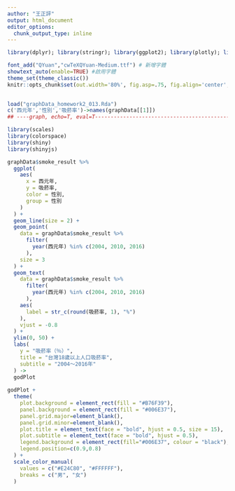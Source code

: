 ```yaml
---
author: "王正評"
output: html_document
editor_options: 
  chunk_output_type: inline
---
```


```r


library(dplyr); library(stringr); library(ggplot2); library(plotly); library(lubridate); library(readr); library(tidyr); library(showtext); library(colorspace); library(magrittr)

font_add("QYuan","cwTeXQYuan-Medium.ttf") # 新增字體
showtext_auto(enable=TRUE) #啟用字體
theme_set(theme_classic())
knitr::opts_chunk$set(out.width='80%', fig.asp=.75, fig.align='center', fig.showtext=T)

 
load("graphData_homework2_013.Rda")
c('西元年','性別','吸菸率')->names(graphData[[1]])
## ----graph, echo=T, eval=T-----------------------------------------------

library(scales)
library(colorspace)
library(shiny)
library(shinyjs)

graphData$smoke_result %>%
  ggplot(
    aes(
      x = 西元年, 
      y = 吸菸率, 
      color = 性別, 
      group = 性別
    )
  ) + 
  geom_line(size = 2) + 
  geom_point(
    data = graphData$smoke_result %>% 
      filter(
        year(西元年) %in% c(2004, 2010, 2016)
      ), 
    size = 3
  ) + 
  geom_text(
    data = graphData$smoke_result %>% 
      filter(
        year(西元年) %in% c(2004, 2010, 2016)
      ), 
    aes(
      label = str_c(round(吸菸率, 1), "%")
    ), 
    vjust = -0.8
  ) + 
  ylim(0, 50) + 
  labs(
    y = "吸菸率（％）", 
    title = "台灣18歲以上人口吸菸率", 
    subtitle = "2004～2016年"
  ) -> 
  godPlot
  
godPlot + 
  theme(
    plot.background = element_rect(fill = "#B76F39"), 
    panel.background = element_rect(fill = "#006E37"), 
    panel.grid.major=element_blank(), 
    panel.grid.minor=element_blank(),
    plot.title = element_text(face = "bold", hjust = 0.5, size = 15), 
    plot.subtitle = element_text(face = "bold", hjust = 0.5), 
    legend.background = element_rect(fill="#006E37", colour = "black"), 
    legend.position=c(0.9,0.8)
  ) + 
  scale_color_manual(
    values = c("#E24C80", "#FFFFFF"), 
    breaks = c("男", "女")
  )
  
```
 
